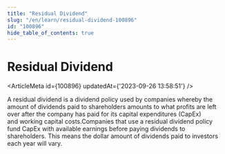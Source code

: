 ```yaml
---
title: "Residual Dividend"
slug: "/en/learn/residual-dividend-100896"
id: "100896"
hide_table_of_contents: true
---
```



# Residual Dividend

<ArticleMeta id={100896} updatedAt={'2023-09-26 13:58:51'} />
<div className='border-solid border-b border-t-0 my-4 border-[var(--ifm-color-gray-300)]' />

A residual dividend is a dividend policy used by companies whereby the amount of dividends paid to shareholders amounts to what profits are left over after the company has paid for its capital expenditures (CapEx) and working capital costs.Companies that use a residual dividend policy fund CapEx with available earnings before paying dividends to shareholders. This means the dollar amount of dividends paid to investors each year will vary.
